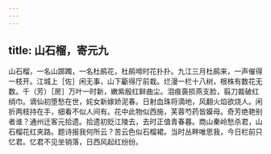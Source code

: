 ```yaml
---
---
---
```

title: 山石榴，寄元九
---



山石榴，一名山踯躅，一名杜鹃花，杜鹃啼时花扑扑。九江三月杜鹃来，一声催得一枝开。江城上［佐］闲无事，山下斸得厅前栽。烂漫一栏十八树，根株有数花无数。千（芳）［房］万叶一时新，嫩紫殷红鲜曲尘。泪痕裛损燕支脸，翦刀裁破红绡巾。谪仙初堕愁在世，姹女新嫁娇泥春。日射血珠将滴地，风翻火焰欲烧人。闲折两枝持在手，细看不似人间有。花中此物似西施，芙蓉芍药皆嫫母。奇芳绝艳别者谁？通州迁客元拾遗。拾遗初贬江陵去，去时正值青春暮。商山秦岭愁杀君，山石榴花红夹路。题诗报我何所云？苦云色似石榴裙。当时丛畔唯思我，今日栏前只忆君。忆君不见坐销落，日西风起红纷纷。